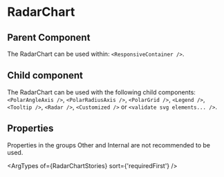 
# RadarChart

## Parent Component

The RadarChart can be used within: `<ResponsiveContainer />`.

## Child component

The RadarChart can be used with the following child components: `<PolarAngleAxis />`, `<PolarRadiusAxis />`, `<PolarGrid />`, `<Legend />`, `<Tooltip />`, `<Radar />`, `<Customized />` or `<validate svg elements... />`.

## Properties

Properties in the groups Other and Internal are not recommended to be used.

<ArgTypes of={RadarChartStories} sort={'requiredFirst'} />
